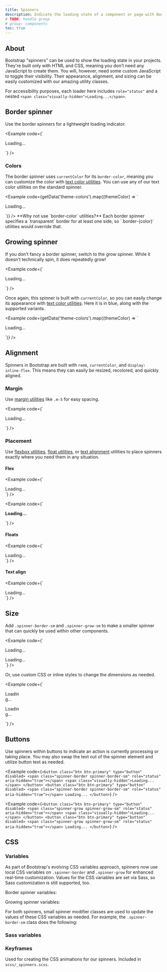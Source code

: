 ```yaml
---
title: Spinners
description: Indicate the loading state of a component or page with Bootstrap spinners, built entirely with HTML, CSS, and no JavaScript.
# TODO: handle group
# group: components
toc: true
---
```



## About

Bootstrap "spinners" can be used to show the loading state in your projects. They're built only with HTML and CSS, meaning you don't need any JavaScript to create them. You will, however, need some custom JavaScript to toggle their visibility. Their appearance, alignment, and sizing can be easily customized with our amazing utility classes.

For accessibility purposes, each loader here includes `role="status"` and a nested `<span class="visually-hidden">Loading...</span>`.

<Callout>
<InfoPrefersReducedMotion />
</Callout>

## Border spinner

Use the border spinners for a lightweight loading indicator.

<Example code={`<div class="spinner-border" role="status">
  <span class="visually-hidden">Loading...</span>
</div>`} />

### Colors

The border spinner uses `currentColor` for its `border-color`, meaning you can customize the color with [text color utilities][color]. You can use any of our text color utilities on the standard spinner.

<Example code={getData('theme-colors').map((themeColor) => `<div class="spinner-border text-${themeColor.name}" role="status">
  <span class="visually-hidden">Loading...</span>
</div>`)} />

<Callout>
**Why not use `border-color` utilities?** Each border spinner specifies a `transparent` border for at least one side, so `.border-{color}` utilities would override that.
</Callout>

## Growing spinner

If you don't fancy a border spinner, switch to the grow spinner. While it doesn't technically spin, it does repeatedly grow!

<Example code={`<div class="spinner-grow" role="status">
  <span class="visually-hidden">Loading...</span>
</div>`} />

Once again, this spinner is built with `currentColor`, so you can easily change its appearance with [text color utilities][color]. Here it is in blue, along with the supported variants.

<Example code={getData('theme-colors').map((themeColor) => `<div class="spinner-grow text-${themeColor.name}" role="status">
  <span class="visually-hidden">Loading...</span>
</div>`)} />

## Alignment

Spinners in Bootstrap are built with `rem`s, `currentColor`, and `display: inline-flex`. This means they can easily be resized, recolored, and quickly aligned.

### Margin

Use [margin utilities][margin] like `.m-5` for easy spacing.

<Example code={`<div class="spinner-border m-5" role="status">
  <span class="visually-hidden">Loading...</span>
</div>`} />

### Placement

Use [flexbox utilities][flex], [float utilities][float], or [text alignment][text] utilities to place spinners exactly where you need them in any situation.

#### Flex

<Example code={`<div class="d-flex justify-content-center">
  <div class="spinner-border" role="status">
    <span class="visually-hidden">Loading...</span>
  </div>
</div>`} />

<Example code={`<div class="d-flex align-items-center">
  <strong>Loading...</strong>
  <div class="spinner-border ms-auto" role="status" aria-hidden="true"></div>
</div>`} />

#### Floats

<Example code={`<div class="clearfix">
  <div class="spinner-border float-end" role="status">
    <span class="visually-hidden">Loading...</span>
  </div>
</div>`} />

#### Text align

<Example code={`<div class="text-center">
  <div class="spinner-border" role="status">
    <span class="visually-hidden">Loading...</span>
  </div>
</div>`} />

## Size

Add `.spinner-border-sm` and `.spinner-grow-sm` to make a smaller spinner that can quickly be used within other components.

<Example code={`<div class="spinner-border spinner-border-sm" role="status">
  <span class="visually-hidden">Loading...</span>
</div>
<div class="spinner-grow spinner-grow-sm" role="status">
  <span class="visually-hidden">Loading...</span>
</div>`} />

Or, use custom CSS or inline styles to change the dimensions as needed.

<Example code={`<div class="spinner-border" style="width: 3rem; height: 3rem;" role="status">
  <span class="visually-hidden">Loading...</span>
</div>
<div class="spinner-grow" style="width: 3rem; height: 3rem;" role="status">
  <span class="visually-hidden">Loading...</span>
</div>`} />

## Buttons

Use spinners within buttons to indicate an action is currently processing or taking place. You may also swap the text out of the spinner element and utilize button text as needed.

<Example code={`<button class="btn btn-primary" type="button" disabled>
  <span class="spinner-border spinner-border-sm" role="status" aria-hidden="true"></span>
  <span class="visually-hidden">Loading...</span>
</button>
<button class="btn btn-primary" type="button" disabled>
  <span class="spinner-border spinner-border-sm" role="status" aria-hidden="true"></span>
  Loading...
</button>`} />

<Example code={`<button class="btn btn-primary" type="button" disabled>
  <span class="spinner-grow spinner-grow-sm" role="status" aria-hidden="true"></span>
  <span class="visually-hidden">Loading...</span>
</button>
<button class="btn btn-primary" type="button" disabled>
  <span class="spinner-grow spinner-grow-sm" role="status" aria-hidden="true"></span>
  Loading...
</button>`} />

## CSS

### Variables

<AddedIn version="5.2.0" />

As part of Bootstrap's evolving CSS variables approach, spinners now use local CSS variables on `.spinner-border` and `.spinner-grow` for enhanced real-time customization. Values for the CSS variables are set via Sass, so Sass customization is still supported, too.

Border spinner variables:

<ScssDocs name="spinner-border-css-vars" file="scss/_spinners.scss" />

Growing spinner variables:

<ScssDocs name="spinner-grow-css-vars" file="scss/_spinners.scss" />

For both spinners, small spinner modifier classes are used to update the values of these CSS variables as needed. For example, the `.spinner-border-sm` class does the following:

<ScssDocs name="spinner-border-sm-css-vars" file="scss/_spinners.scss" />

### Sass variables

<ScssDocs name="spinner-variables" file="scss/_variables.scss" />

### Keyframes

Used for creating the CSS animations for our spinners. Included in `scss/_spinners.scss`.

<ScssDocs name="spinner-border-keyframes" file="scss/_spinners.scss" />

<ScssDocs name="spinner-grow-keyframes" file="scss/_spinners.scss" />


[color]:   [[docsref:/utilities/colors]]
[flex]:    [[docsref:/utilities/flex]]
[float]:   [[docsref:/utilities/float]]
[margin]:  [[docsref:/utilities/spacing]]
[text]:    [[docsref:/utilities/text]]

